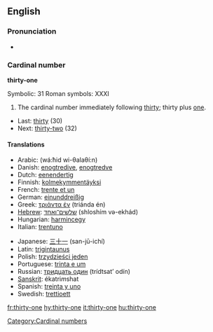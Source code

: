 ==English==

===Pronunciation===
*{{audio|en-us-thirty-one.ogg|Audio (US)}}

===Cardinal number===
'''thirty-one'''

Symbolic: 31
Roman symbols: XXXI

#The cardinal number immediately following [[thirty]]; thirty plus [[one]].

*Last: [[thirty]] (30)
*Next: [[thirty-two]] (32)

====Translations====
{{top}}
*Arabic: {{ARchar|[[واحد وثلاثين]]}} (wá:ħid wi-θalaθí:n)
*Danish: [[enogtredive]], [[enogtredve]]
*Dutch: [[eenendertig]]
*Finnish: [[kolmekymmentäyksi]]
*French: [[trente et un]]
*German: [[einunddreißig]]
*Greek: [[τριάντα έν]] (triánda én)
*[[Hebrew]]: [[שלשים־ואחד]] (shloshím və-ekhád)
*Hungarian: [[harmincegy]]
*Italian: [[trentuno]]
{{mid}}
*Japanese: [[三十一]] (san-jū-ichí)
*Latin: [[trigintaunus]]
*Polish: [[trzydzieści jeden]]
*Portuguese: [[trinta e um]]
*Russian: [[тридцать один]] (trídtsat’ odín)
*[[Sanskrit]]: ékatri''m''shat
*Spanish: [[treinta y uno]]
*Swedish: [[trettioett]]
{{bottom}}

[[Category:Cardinal numbers]]

[[fr:thirty-one]]
[[hy:thirty-one]]
[[it:thirty-one]]
[[hu:thirty-one]]